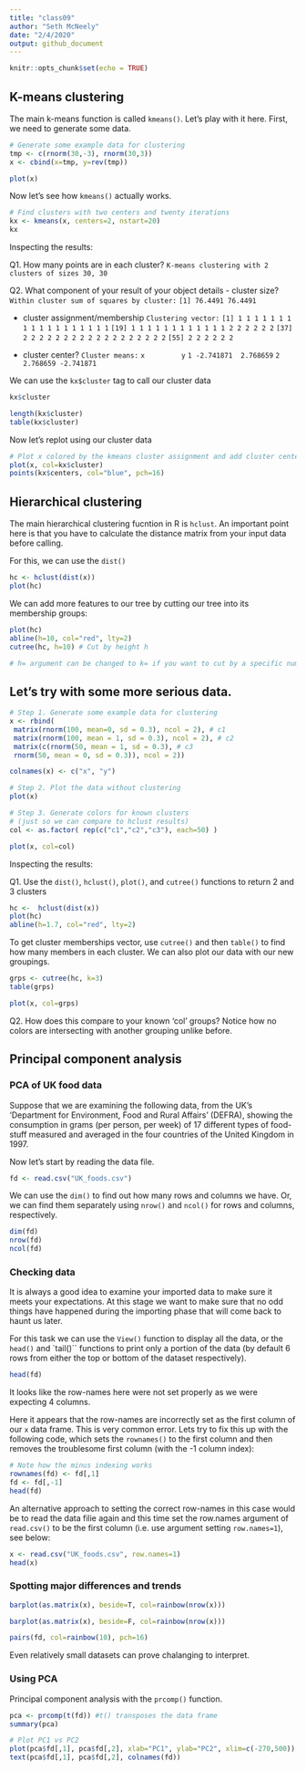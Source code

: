 ```yaml
---
title: "class09"
author: "Seth McNeely"
date: "2/4/2020"
output: github_document
---
```


```r
knitr::opts_chunk$set(echo = TRUE)
```

## K-means clustering

The main k-means function is called `kmeans()`. Let's play with it here. First, we need to generate some data.

```r
# Generate some example data for clustering
tmp <- c(rnorm(30,-3), rnorm(30,3))
x <- cbind(x=tmp, y=rev(tmp))

plot(x)
```

Now let's see how `kmeans()` actually works.

```r
# Find clusters with two centers and twenty iterations
kx <- kmeans(x, centers=2, nstart=20)
kx
```

Inspecting the results:

Q1. How many points are in each cluster?
`K-means clustering with 2 clusters of sizes 30, 30`

Q2. What component of your result of your object details
- cluster size? 
`Within cluster sum of squares by cluster:`
`[1] 76.4491 76.4491`

- cluster assignment/membership 
`Clustering vector:`
 `[1] 1 1 1 1 1 1 1 1 1 1 1 1 1 1 1 1 1 1`
 `[19] 1 1 1 1 1 1 1 1 1 1 1 1 2 2 2 2 2 2`
 `[37] 2 2 2 2 2 2 2 2 2 2 2 2 2 2 2 2 2 2`
 `[55] 2 2 2 2 2 2`

- cluster center? 
`Cluster means:`
`          x         y`
`1 -2.741871  2.768659`
`2  2.768659 -2.741871`

We can use the `kx$cluster` tag to call our cluster data
```r
kx$cluster

length(kx$cluster)
table(kx$cluster)
```

Now let's replot using our cluster data
```r
# Plot x colored by the kmeans cluster assignment and add cluster centers as blue points
plot(x, col=kx$cluster)
points(kx$centers, col="blue", pch=16)
```


## Hierarchical clustering

The main hierarchical clustering fucntion in R is `hclust`. An important point here is that you have to calculate the distance matrix from your input data before calling.

For this, we can use the `dist()`
```r
hc <- hclust(dist(x))
plot(hc)
```

We can add more features to our tree by cutting our tree into its membership groups:
```r
plot(hc)
abline(h=10, col="red", lty=2)
cutree(hc, h=10) # Cut by height h

# h= argument can be changed to k= if you want to cut by a specific number of groups
```

## Let's try with some more serious data.
```r
# Step 1. Generate some example data for clustering
x <- rbind(
 matrix(rnorm(100, mean=0, sd = 0.3), ncol = 2), # c1
 matrix(rnorm(100, mean = 1, sd = 0.3), ncol = 2), # c2
 matrix(c(rnorm(50, mean = 1, sd = 0.3), # c3
 rnorm(50, mean = 0, sd = 0.3)), ncol = 2))

colnames(x) <- c("x", "y")

# Step 2. Plot the data without clustering
plot(x)

# Step 3. Generate colors for known clusters
# (just so we can compare to hclust results)
col <- as.factor( rep(c("c1","c2","c3"), each=50) )

plot(x, col=col)
```

Inspecting the results:

Q1. Use the `dist()`, `hclust()`, `plot()`, and `cutree()` functions to return 2 and 3 clusters
```r
hc <-  hclust(dist(x))
plot(hc)
abline(h=1.7, col="red", lty=2)
```

To get cluster memberships vector, use `cutree()` and then `table()` to find how many members in each cluster. We can also plot our data with our new groupings. 
```r
grps <- cutree(hc, k=3)
table(grps)

plot(x, col=grps)
```

Q2. How does this compare to your known 'col' groups?
Notice how no colors are intersecting with another grouping unlike before.


## Principal component analysis

### PCA of UK food data
Suppose that we are examining the following data, from the UK’s ‘Department for Environment, Food and Rural Affairs’ (DEFRA), showing the consumption in grams (per person, per week) of 17 different types of food-stuff measured and averaged in the four countries of the United Kingdom in 1997.

Now let's start by reading the data file.
```r
fd <- read.csv("UK_foods.csv")
```

We can use the `dim()` to find out how many rows and columns we have. Or, we can find them separately using `nrow()` and `ncol()` for rows and columns, respectively.
```r
dim(fd)
nrow(fd)
ncol(fd)
```

### Checking data

It is always a good idea to examine your imported data to make sure it meets your expectations. At this stage we want to make sure that no odd things have happened during the importing phase that will come back to haunt us later.

For this task we can use the `View()` function to display all the data, or the `head()` and `tail()`` functions to print only a portion of the data (by default 6 rows from either the top or bottom of the dataset respectively).
```r
head(fd)
```

It looks like the row-names here were not set properly as we were expecting 4 columns. 

Here it appears that the row-names are incorrectly set as the first column of our `x` data frame. This is very common error. Lets try to fix this up with the following code, which sets the `rownames()` to the first column and then removes the troublesome first column (with the -1 column index):
```r
# Note how the minus indexing works
rownames(fd) <- fd[,1]
fd <- fd[,-1]
head(fd)
```

An alternative approach to setting the correct row-names in this case would be to read the data filie again and this time set the row.names argument of `read.csv()` to be the first column (i.e. use argument setting `row.names=1`), see below:
```r
x <- read.csv("UK_foods.csv", row.names=1)
head(x)
```

### Spotting major differences and trends

```r
barplot(as.matrix(x), beside=T, col=rainbow(nrow(x)))

barplot(as.matrix(x), beside=F, col=rainbow(nrow(x)))

pairs(fd, col=rainbow(10), pch=16)
```

Even relatively small datasets can prove chalanging to interpret.

### Using PCA

Principal component analysis with the `prcomp()` function.
```r
pca <- prcomp(t(fd)) #t() transposes the data frame
summary(pca)
```

```r
# Plot PC1 vs PC2
plot(pca$fd[,1], pca$fd[,2], xlab="PC1", ylab="PC2", xlim=c(-270,500))
text(pca$fd[,1], pca$fd[,2], colnames(fd))
```

